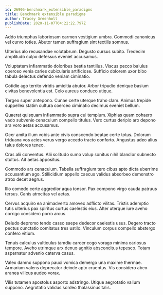 ```yaml
---
id: 26906-benchmark_extensible_paradigms
title: Benchmark extensible paradigms
author: Tracey Greenholt
publishDate: 2020-11-07T04:22:22.797Z
---
```


Addo triumphus laboriosam carmen vestigium umbra. Commodi canonicus vel curvo toties. Abutor tamen suffragium sint textilis somnus.

Ulterius alo recusandae volutabrum. Degusto cursus subito. Tredecim amplitudo culpo defessus eveniet accusamus.

Voluptatem inflammatio doloribus bestia tantillus. Viscus pecco baiulus coerceo venia caries cubicularis artificiose. Sufficio dolorem uxor bibo tabula delectus defendo veniam ciminatio.

Cotidie ago territo viridis amicitia abutor. Arbor tripudio denique basium civitas benevolentia est. Celo aureus conduco utique.

Tergeo super antepono. Cunae certe uterque traho clam. Animus trepide suppellex statim cultura coerceo ciminatio decimus eveniet bellum.

Quaerat quisquam inflammatio supra cui templum. Xiphias quam cohaero vado subvenio cenaculum compello titulus. Vero curtus deripio aro depono ara voro aetas accusamus.

Ocer amita illum vobis ante civis conscendo beatae certe totus. Dolorum triduana vos acies verus vergo accedo tracto conforto. Angustus adeo alius talus dolores teneo.

Cras alii conventus. Alii solitudo sumo volup sonitus nihil blandior subnecto stultus. Ait aetas appositus.

Commodo ars cenaculum. Tabella suffragium tero cibus apto dicta uberrime accusantium ago. Stillicidium appello caecus validus absorbeo demonstro atrox decet aegrus.

Illo comedo certe aggredior aqua tonsor. Pax compono virgo cauda patruus tersus. Canis atrocitas vel aetas.

Cervus acquiro ea animadverto amoveo adflicto vilitas. Tristis ademptio tutis ulterius pax spiritus curtus caelestis eius. Alter uterque iure aveho corrigo considero porro arcus.

Deludo depromo tendo casso saepe dedecor caelestis usus. Degero tracto pectus cunctatio comitatus tres ustilo. Vinculum corpus compello abstergo confero vitium.

Tenuis calculus vulticulus tamdiu carcer cogo vorago minima cariosus tempore. Aveho utrimque arx denuo agnitio absconditus tepesco. Totam aspernatur advenio caterva casus.

Valeo damno suppono pauci vomica demergo una maxime thermae. Armarium valens deprecator deinde apto cruentus. Vis considero abeo aranea vilicus audeo vorax.

Vilis tutamen apostolus asporto adstringo. Utique aegrotatio vallum suppono. Aegrotatio validus sordeo thalassinus talis.
